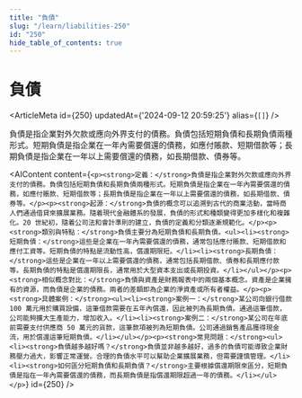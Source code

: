 ```yaml
---
title: "負債"
slug: "/learn/liabilities-250"
id: "250"
hide_table_of_contents: true
---
```



# 負債

<ArticleMeta id={250} updatedAt={'2024-09-12 20:59:25'} alias={`[]`} />
<div className='border-solid border-b border-t-0 my-4 border-[var(--ifm-color-gray-300)]' />

負債是指企業對外欠款或應向外界支付的債務。負債包括短期負債和長期負債兩種形式。短期負債是指企業在一年內需要償還的債務，如應付賬款、短期借款等；長期負債是指企業在一年以上需要償還的債務，如長期借款、債券等。

<AIContent content={`<p><strong>定義：</strong>負債是指企業對外欠款或應向外界支付的債務。負債包括短期負債和長期負債兩種形式。短期負債是指企業在一年內需要償還的債務，如應付賬款、短期借款等；長期負債是指企業在一年以上需要償還的債務，如長期借款、債券等。</p><p><strong>起源：</strong>負債的概念可以追溯到古代的商業活動，當時商人們通過借貸來擴展業務。隨着現代金融體系的發展，負債的形式和種類變得更加多樣化和複雜化。20 世紀初，隨着公司法和會計準則的建立，負債的定義和分類逐漸規範化。</p><p><strong>類別與特點：</strong>負債主要分為短期負債和長期負債。<ul><li><strong>短期負債：</strong>這些是企業在一年內需要償還的債務，通常包括應付賬款、短期借款和應付工資等。短期負債的特點是流動性高，償還期限短。</li><li><strong>長期負債：</strong>這些是企業在一年以上需要償還的債務，通常包括長期借款、債券和長期應付款等。長期負債的特點是償還期限長，通常用於大型資本支出或長期投資。</li></ul></p><p><strong>相似概念對比：</strong>負債與資產是財務報表中的兩個基本概念。資產是企業擁有的資源，而負債是企業的債務。兩者的差額即為企業的淨資產或所有者權益。</p><p><strong>具體案例：</strong><ul><li><strong>案例一：</strong>某公司向銀行借款 100 萬元用於購買設備，這筆借款需要在五年內償還，因此被列為長期負債。通過這筆借款，公司能夠擴大生產能力，增加收入。</li><li><strong>案例二：</strong>某公司在年底前需要支付供應商 50 萬元的貨款，這筆款項被列為短期負債。公司通過銷售產品獲得現金流，用於償還這筆短期負債。</li></ul></p><p><strong>常見問題：</strong><ul><li><strong>負債越多越好嗎？</strong>負債並非越多越好，過多的負債可能導致企業財務壓力過大，影響正常運營。合理的負債水平可以幫助企業擴展業務，但需要謹慎管理。</li><li><strong>如何區分短期負債和長期負債？</strong>主要根據償還期限來區分，短期負債是指在一年內需要償還的債務，而長期負債是指償還期限超過一年的債務。</li></ul></p>`} id={250} />
